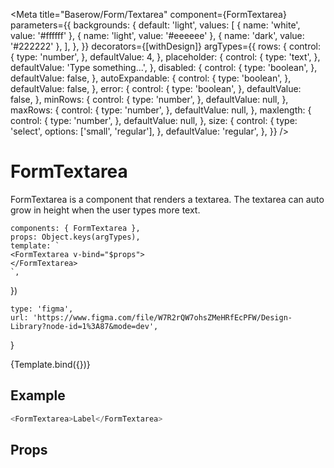 

<Meta
    title="Baserow/Form/Textarea"
    component={FormTextarea}
    parameters={{
        backgrounds: {
            default: 'light',
            values: [
                { name: 'white', value: '#ffffff' },
                { name: 'light', value: '#eeeeee' },
                { name: 'dark', value: '#222222' },
            ],
        },
    }}
    decorators={[withDesign]}
    argTypes={{
        rows: {
            control: {
                type: 'number',
            },
            defaultValue: 4,
        },
        placeholder: {
            control: {
                type: 'text',
            },
            defaultValue: 'Type something...',
        },
        disabled: {
            control: {
                type: 'boolean',
            },
            defaultValue: false,
        },
        autoExpandable: {
            control: {
                type: 'boolean',
            },
            defaultValue: false,
        },
        error: {
            control: {
                type: 'boolean',
            },
            defaultValue: false,
        },
        minRows: {
            control: {
                type: 'number',
            },
            defaultValue: null,
        },
        maxRows: {
            control: {
                type: 'number',
            },
            defaultValue: null,
        },
        maxlength: {
            control: {
                type: 'number',
            },
            defaultValue: null,
        },
        size: {
            control: {
                type: 'select',
                options: ['small', 'regular'],
            },
            defaultValue: 'regular',
        },
    }}
/>

# FormTextarea

FormTextarea is a component that renders a textarea. The textarea can auto grow in height when the user types more text.

    components: { FormTextarea },
    props: Object.keys(argTypes),
    template: `
    <FormTextarea v-bind="$props">
    </FormTextarea>
    `,
})

    type: 'figma',
    url: 'https://www.figma.com/file/W7R2rQW7ohsZMeHRfEcPFW/Design-Library?node-id=1%3A87&mode=dev',
}

<Canvas>
    <Story
        name="Textarea"
        parameters={{
            design: config(designConfig),
        }}
    >
        {Template.bind({})}
    </Story>
</Canvas>

## Example

```javascript
<FormTextarea>Label</FormTextarea>
```

## Props

<Props of={FormTextarea} />
